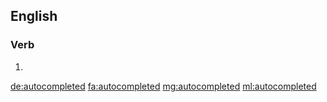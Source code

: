 ==English==

===Verb===
{{head|en|verb form}}

# {{en-past of|autocomplete}}

[[de:autocompleted]]
[[fa:autocompleted]]
[[mg:autocompleted]]
[[ml:autocompleted]]